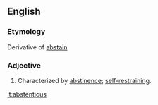 ==English==
===Etymology===
Derivative of [[abstain]]
===Adjective===
{{en-adj}}
#Characterized by [[abstinence]]; [[self-restraining]].

[[it:abstentious]]